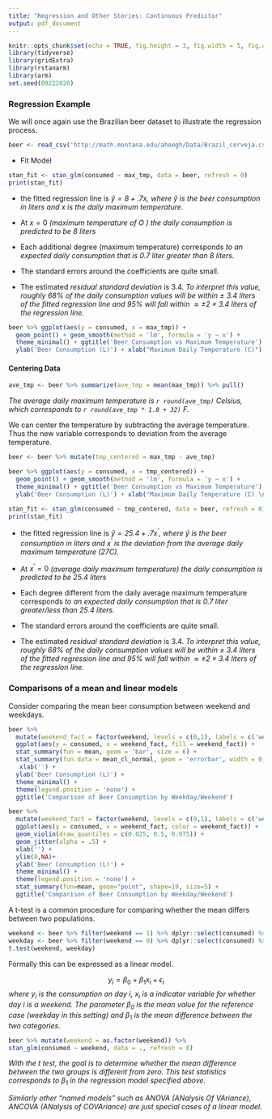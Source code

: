 ```yaml
---
title: "Regression and Other Stories: Continuous Predictor"
output: pdf_document
---
```


\renewcommand{\vec}[1]{\mathbf{#1}}

```r
knitr::opts_chunk$set(echo = TRUE, fig.height = 3, fig.width = 5, fig.align = 'center')
library(tidyverse) 
library(gridExtra)
library(rstanarm)
library(arm)
set.seed(09222020)
```


### Regression Example

We will once again use the Brazilian beer dataset to illustrate the regression process.

```r
beer <- read_csv('http://math.montana.edu/ahoegh/Data/Brazil_cerveja.csv')
```

\vfill

- Fit Model

```r
stan_fit <- stan_glm(consumed ~ max_tmp, data = beer, refresh = 0)
print(stan_fit)
```

\vfill

- the fitted regression line is *$\hat{y} = 8 + .7 x$, where $\hat{y}$ is the beer consumption in liters and $x$ is the daily maximum temperature.*

\vfill

- At $x = 0$ *(maximum temperature of O ) the daily consumption is predicted to be 8 liters*

\vfill

- Each additional degree (maximum temperature) corresponds *to an expected daily consumption that is 0.7 liter greater than 8 liters.*

\vfill

- The standard errors around the coefficients are quite small.

\vfill

- The estimated _residual standard deviation_ is 3.4. *To interpret this value, roughly 68% of the daily consumption values will be within $\pm$ 3.4 liters of the fitted regression line and 95% will fall within $\approx \pm 2 \times 3.4$ liters of the regression line.*
\vfill

\newpage

```r
beer %>% ggplot(aes(y = consumed, x = max_tmp)) +
  geom_point() + geom_smooth(method = 'lm', formula = 'y ~ x') +
  theme_minimal() + ggtitle('Beer Consumption vs Maximum Temperature') +
  ylab('Beer Consumption (L)') + xlab("Maximum Daily Temperature (C)")
```

#### Centering Data

```r
ave_tmp <- beer %>% summarize(ave_tmp = mean(max_tmp)) %>% pull()
```

_The average daily maximum temperature is `r round(ave_tmp)` Celsius, which corresponds to `r round(ave_tmp * 1.8 + 32)` F._

\vfill

We can center the temperature by subtracting the average temperature. Thus the new variable corresponds to deviation from the average temperature.
\vfill
```r
beer <- beer %>% mutate(tmp_centered = max_tmp - ave_tmp) 
```

```r
beer %>% ggplot(aes(y = consumed, x = tmp_centered)) +
  geom_point() + geom_smooth(method = 'lm', formula = 'y ~ x') +
  theme_minimal() + ggtitle('Beer Consumption vs Maximum Temperature') +
  ylab('Beer Consumption (L)') + xlab("Maximum Daily Temperature (C) \n Deviation from Mean Temperature (27)")
```

```r
stan_fit <- stan_glm(consumed ~ tmp_centered, data = beer, refresh = 0)
print(stan_fit)
```

- the fitted regression line is *$\hat{y} = 25.4 + .7 x^{'}$, where $\hat{y}$ is the beer consumption in liters and $x^{'}$ is the deviation from the average daily maximum temperature (27C).*

\vfill

- At $x^{'} = 0$ *(average daily maximum temperature) the daily consumption is predicted to be 25.4 liters*

\vfill

- Each degree different from the daily average maximum temperature corresponds *to an expected daily consumption that is 0.7 liter greater/less than 25.4 liters.*

\vfill

- The standard errors around the coefficients are quite small.

\vfill

- The estimated _residual standard deviation_ is 3.4. *To interpret this value, roughly 68% of the daily consumption values will be within $\pm$ 3.4 liters of the fitted regression line and 95% will fall within $\approx \pm 2 \times 3.4$ liters of the regression line.*
\vfill

\newpage

### Comparisons of a mean and linear models

Consider comparing the mean beer consumption between weekend and weekdays.


```r
beer %>% 
  mutate(weekend_fact = factor(weekend, levels = c(0,1), labels = c('weekday','weekend'))) %>%
  ggplot(aes(y = consumed, x = weekend_fact, fill = weekend_fact)) +
  stat_summary(fun = mean, geom = 'bar', size = 6) +
  stat_summary(fun.data = mean_cl_normal, geom = 'errorbar', width = 0, size = 1.1) +
   xlab('') + 
  ylab('Beer Consumption (L)') +
  theme_minimal() +
  theme(legend.position = 'none') + 
  ggtitle('Comparison of Beer Consumption by Weekday/Weekend')

```

```r
beer %>% 
  mutate(weekend_fact = factor(weekend, levels = c(0,1), labels = c('weekday','weekend'))) %>%
  ggplot(aes(y = consumed, x = weekend_fact, color = weekend_fact)) + 
  geom_violin(draw_quantiles = c(0.025, 0.5, 0.975)) +
  geom_jitter(alpha = .5) +
  xlab('') + 
  ylim(0,NA)+
  ylab('Beer Consumption (L)') +
  theme_minimal() +
  theme(legend.position = 'none') + 
  stat_summary(fun=mean, geom="point", shape=19, size=5) +
  ggtitle('Comparison of Beer Consumption by Weekday/Weekend')
```

\newpage

A t-test is a common procedure for comparing whether the mean differs between two populations.

```r
weekend <- beer %>% filter(weekend == 1) %>% dplyr::select(consumed) %>% pull()
weekday <- beer %>% filter(weekend == 0) %>% dplyr::select(consumed) %>% pull()
t.test(weekend, weekday)
```

\vfill

Formally this can be expressed as a linear model.

$$y_i = \beta_0 + \beta_1 x_i + \epsilon_i$$
*where $y_i$ is the consumption on day $i$, $x_i$ is a indicator variable for whether day $i$ is a weekend. The parameter $\beta_0$ is the mean value for the reference case (weekday in this setting) and $\beta_1$ is the mean difference between the two categories.*

\vfill

```r
beer %>% mutate(weekend = as.factor(weekend)) %>%
stan_glm(consumed ~ weekend, data = ., refresh = 0)
```

*With the t test, the goal is to determine whether the mean difference between the two groups is different from zero. This test statistics corresponds to $\beta_1$ in the regression model specified above.*

\vfill

*Similarly other "named models" such as ANOVA (ANalysis Of VAriance), ANCOVA (ANalysis of COVAriance) are just special cases of a linear model.*
